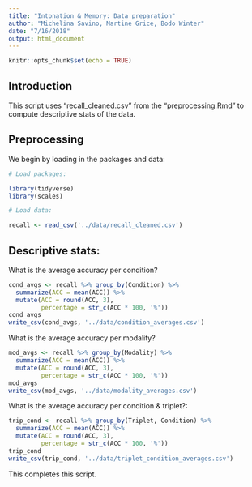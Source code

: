 ```yaml
---
title: "Intonation & Memory: Data preparation"
author: "Michelina Savino, Martine Grice, Bodo Winter"
date: "7/16/2018"
output: html_document
---
```


```r
knitr::opts_chunk$set(echo = TRUE)
```

## Introduction

This script uses "recall_cleaned.csv" from the "preprocessing.Rmd" to compute descriptive stats of the data.

## Preprocessing

We begin by loading in the packages and data:

```r
# Load packages:

library(tidyverse)
library(scales)

# Load data:

recall <- read_csv('../data/recall_cleaned.csv')
```

## Descriptive stats:

What is the average accuracy per condition?

```r
cond_avgs <- recall %>% group_by(Condition) %>% 
  summarize(ACC = mean(ACC)) %>% 
  mutate(ACC = round(ACC, 3),
         percentage = str_c(ACC * 100, '%'))
cond_avgs
write_csv(cond_avgs, '../data/condition_averages.csv')
```

What is the average accuracy per modality?

```r
mod_avgs <- recall %>% group_by(Modality) %>% 
  summarize(ACC = mean(ACC)) %>% 
  mutate(ACC = round(ACC, 3),
         percentage = str_c(ACC * 100, '%'))
mod_avgs
write_csv(mod_avgs, '../data/modality_averages.csv')
```

What is the average accuracy per condition & triplet?:

```r
trip_cond <- recall %>% group_by(Triplet, Condition) %>% 
  summarize(ACC = mean(ACC)) %>% 
  mutate(ACC = round(ACC, 3),
         percentage = str_c(ACC * 100, '%'))
trip_cond
write_csv(trip_cond, '../data/triplet_condition_averages.csv')
```

This completes this script.
